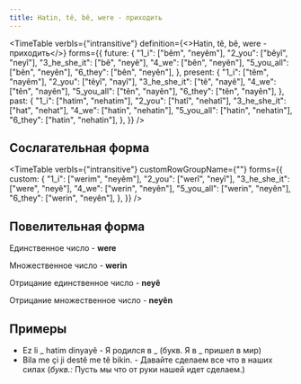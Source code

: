 ```yaml
---
title: Hatin, tê, bê, were - приходить
---
```


<TimeTable
  verbIs={"intransitive"}
  definition={<>Hatin, tê, bê, were - <Vi/> приходить</>}
  forms={{
    future: {
      "1_i": ["bêm", "neyêm"],
      "2_you": ["bêyî", "neyî"],
      "3_he_she_it": ["bê", "neyê"],
      "4_we": ["bên", "neyên"],
      "5_you_all": ["bên", "neyên"],
      "6_they": ["bên", "neyên"],
    },
    present: {
      "1_i": ["têm", "nayêm"],
      "2_you": ["têyî", "nayî"],
      "3_he_she_it": ["tê", "nayê"],
      "4_we": ["tên", "nayên"],
      "5_you_all": ["tên", "nayên"],
      "6_they": ["tên", "nayên"],
    },
    past: {
      "1_i": ["hatim", "nehatim"],
      "2_you": ["hatî", "nehatî"],
      "3_he_she_it": ["hat", "nehat"],
      "4_we": ["hatin", "nehatin"],
      "5_you_all": ["hatin", "nehatin"],
      "6_they": ["hatin", "nehatin"],
    },
  }}
/>

## Сослагательная форма

<TimeTable
    verbIs={"intransitive"}
    customRowGroupName={""}
    forms={{
        custom: {
            "1_i": ["werim", "neyêm"],
            "2_you": ["werî", "neyî"],
            "3_he_she_it": ["were", "neyê"],
            "4_we": ["werin", "neyên"],
            "5_you_all": ["werin", "neyên"],
            "6_they": ["werin", "neyên"],
        },
    }}
/>


## Повелительная форма

Единственное число - **were**

Множественное число - **werin**

Отрицание единственное число - **neyê**

Отрицание множественное число - **neyên**

## Примеры

- Ez li \_ hatim dinyayê - Я родился в \_ (букв. Я в \_ пришел в мир)
- Bila me çi ji destê me tê bikin. - Давайте сделаем все что в наших силах (_букв.:_ Пусть мы что от руки нашей идет сделаем.)
